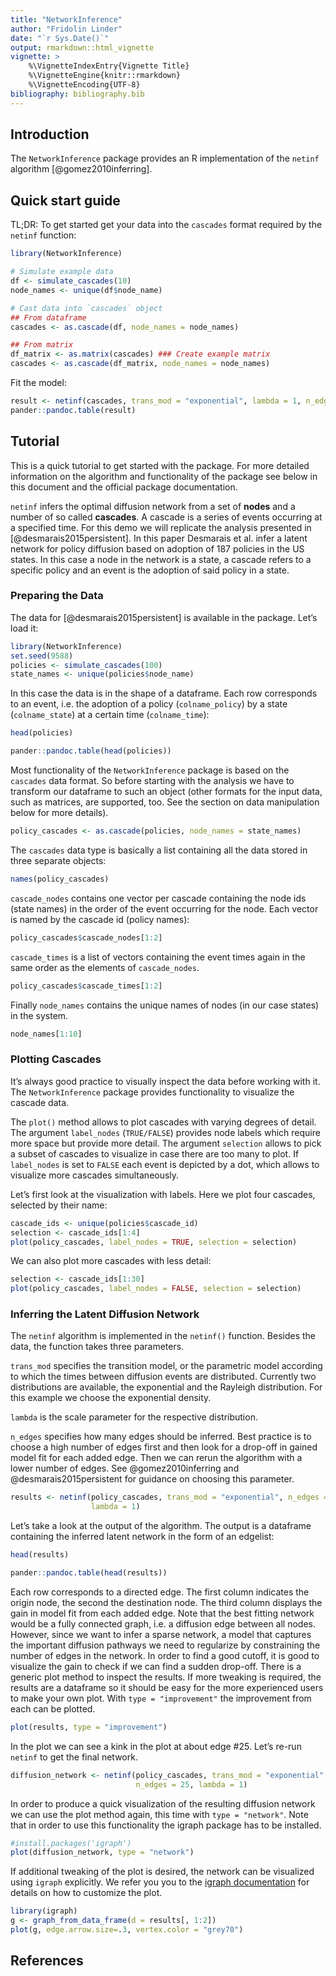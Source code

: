 ```yaml
---
title: "NetworkInference"
author: "Fridolin Linder"
date: "`r Sys.Date()`"
output: rmarkdown::html_vignette
vignette: >
    %\VignetteIndexEntry{Vignette Title}
    %\VignetteEngine{knitr::rmarkdown}
    %\VignetteEncoding{UTF-8}
bibliography: bibliography.bib
---
```


## Introduction

The `NetworkInference` package provides an R implementation of the `netinf` 
algorithm [@gomez2010inferring].

## Quick start guide

TL;DR: To get started get your data into the `cascades` format required by the `netinf` 
function:

```r
library(NetworkInference)

# Simulate example data
df <- simulate_cascades(10)
node_names <- unique(df$node_name)

# Cast data into `cascades` object
## From dataframe
cascades <- as.cascade(df, node_names = node_names)

## From matrix
df_matrix <- as.matrix(cascades) ### Create example matrix
cascades <- as.cascade(df_matrix, node_names = node_names)
```

Fit the model:

```r
result <- netinf(cascades, trans_mod = "exponential", lambda = 1, n_edges = 5)
pander::pandoc.table(result)
```

## Tutorial

This is a quick tutorial to get started with the package. For more detailed 
information on the algorithm and functionality of the package see below in this 
document and the official package documentation.

`netinf` infers the optimal diffusion network from a set of **nodes** 
and a number of so called **cascades**. A cascade is a series of events occurring at 
a specified time. For this demo we will replicate the analysis presented in 
[@desmarais2015persistent]. In this paper Desmarais et al. infer a latent network
for policy diffusion based on adoption of 187 policies in the US states. In this
case a node in the network is a state, a cascade refers to a specific policy and
an event is the adoption of said policy in a state.  

### Preparing the Data

The data for [@desmarais2015persistent] is available in the package. Let's load
it:

```r
library(NetworkInference)
set.seed(9588)
policies <- simulate_cascades(100)
state_names <- unique(policies$node_name)
```

In this case the data is in the shape of a dataframe. Each row corresponds to an
event, i.e. the adoption of a policy (`colname_policy`) by a state (`colname_state`) 
at a certain time (`colname_time`):

```r
head(policies)
```

```r
pander::pandoc.table(head(policies))
```

Most functionality of the `NetworkInference` package is based on the `cascades` 
data format. So before starting with the analysis we have to transform our dataframe
to such an object (other formats for the input data, such as matrices, are supported,
too. See the section on data manipulation below for more details). 

```r
policy_cascades <- as.cascade(policies, node_names = state_names)
```

The `cascades` data type is basically a list containing all the data stored in 
three separate objects:

```r
names(policy_cascades)
```

`cascade_nodes` contains one vector per cascade containing the node ids (state names) in the 
order of the event occurring for the node. Each vector is named by the cascade id
(policy names):

```r
policy_cascades$cascade_nodes[1:2]
```

`cascade_times` is a list of vectors containing the event times again in the same
order as the elements of `cascade_nodes`.
```r
policy_cascades$cascade_times[1:2]
```

Finally `node_names` contains the unique names of nodes (in our case states) in the 
system.
```r
node_names[1:10]
```

### Plotting Cascades

It's always good practice to visually inspect the data before working with it. 
The `NetworkInference` package provides functionality to visualize the cascade 
data. 

The `plot()` method allows to plot cascades with varying degrees of detail. The 
argument `label_nodes` (`TRUE/FALSE`) provides node labels which require more space
but provide more detail. The argument `selection` allows to pick a subset of 
cascades to visualize in case there are too many to plot. If `label_nodes` is set 
to `FALSE` each event is depicted by a dot, which allows to visualize more cascades
simultaneously. 

Let's first look at the visualization with labels. Here we plot four cascades, 
selected by their name:
```r
cascade_ids <- unique(policies$cascade_id)
selection <- cascade_ids[1:4]
plot(policy_cascades, label_nodes = TRUE, selection = selection)
```

We can also plot more cascades with less detail:
```r
selection <- cascade_ids[1:30]
plot(policy_cascades, label_nodes = FALSE, selection = selection)
```


### Inferring the Latent Diffusion Network

The `netinf` algorithm is implemented in the `netinf()` function. Besides the data, the function takes three parameters. 

`trans_mod` specifies the transition model, or the parametric model according to which the times between diffusion events are distributed. Currently two distributions are available, the exponential and the Rayleigh distribution. For this example we choose the exponential density. 

`lambda` is the scale parameter for the respective distribution. 

`n_edges` specifies how many edges should be inferred. Best practice is to choose a high number of  edges first and then look for a drop-off in gained model fit for each added edge. Then we can rerun the algorithm with a lower number of edges. See @gomez2010inferring and @desmarais2015persistent for guidance on choosing this parameter. 

```r
results <- netinf(policy_cascades, trans_mod = "exponential", n_edges = 200, 
                  lambda = 1)
```

Let's take a look at the output of the algorithm. The output is a dataframe containing the inferred latent network in the form of an edgelist:

```r
head(results)
```
```r
pander::pandoc.table(head(results))
```

Each row corresponds to a directed edge. The first column indicates the origin node, the second the destination node. The third column displays the gain in model fit from each added edge. Note that the best fitting network would be a fully connected graph, i.e. a diffusion edge between all nodes. However, since we want to infer a sparse network, a model that captures the important diffusion pathways we need to regularize by constraining the number of edges in the network. In order to find a good cutoff, it is good to visualize the gain to check if we can find a sudden drop-off. There is a generic plot method to inspect the results. If more tweaking is required, the results are a dataframe so it should be easy for the more experienced users to make your own plot. With `type = "improvement"` the improvement from each can be plotted.

```r
plot(results, type = "improvement")
```

In the plot we can see a kink in the plot at about edge #25. Let's re-run `netinf` to get the final network.

```r
diffusion_network <- netinf(policy_cascades, trans_mod = "exponential", 
                            n_edges = 25, lambda = 1)
```

In order to produce a quick visualization of the resulting diffusion network we can use the plot method again, this time with `type = "network"`. Note that in order to use this functionality the igraph package has to be installed.

```r
#install.packages('igraph')
plot(diffusion_network, type = "network")
```

If additional tweaking of the plot is desired, the network can be visualized using `igraph` explicitly. We refer you you to the [igraph documentation](https://cran.r-project.org/web/packages/igraph/igraph.pdf) for details on how to customize the plot.

```r
library(igraph)
g <- graph_from_data_frame(d = results[, 1:2])
plot(g, edge.arrow.size=.3, vertex.color = "grey70")
```

## References